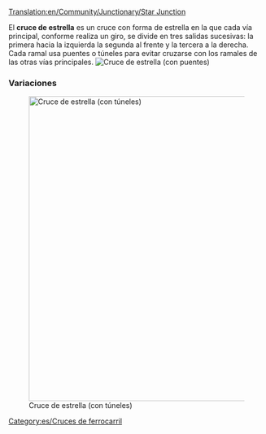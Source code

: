 [[Translation:en/Community/Junctionary/Star Junction]]

{{es/Menú de Cruces}}
El '''cruce de estrella''' es un cruce con forma de estrella en la que cada vía principal, conforme realiza un giro, se divide en tres salidas sucesivas: la primera hacia la izquierda la segunda al frente y la tercera a la derecha. Cada ramal usa puentes o túneles para evitar cruzarse con los ramales de las otras vías principales.
[[File:en/Star junction.png|none|frame|Cruce de estrella (con puentes)]]

{{es/Criterios sobre cruces|Moderado|2|2|2|0|1|1|0|1|0|0|0||Los trenes averiados sólo afectan a una vía.|
*Puede manejar un gran número de trenes a la vez.
*Algunos ramales son más cortos que otros, lo que pueden causar que algunos trenes esperen innecesariamente.
'''Consejos'''
*Comience por la construcción de los puentes o túneles.
*Cambie el tamaño para cada ramal lo suficiente para que quepa un tren completo.
*Puede hacerlo más pequeño: Puede dejar una sola casilla debajo de los puentes.
*Use una combinación de puentes y túneles para mantener una longitud de puentes-túneles de tres casillas (incluyendo las entradas).
*Área: 14 x 14
}}

===Variaciones===
[[File:en/Star junction 2.png|none|thumb|600px|Cruce de estrella (con túneles)]]

[[Category:es/Cruces de ferrocarril]]